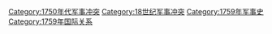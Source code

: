 [[Category:1750年代军事冲突|Category:1750年代军事冲突]]
[[Category:18世纪军事冲突|Category:18世纪军事冲突]]
[[Category:1759年军事史|Category:1759年军事史]]
[[Category:1759年国际关系|Category:1759年国际关系]]